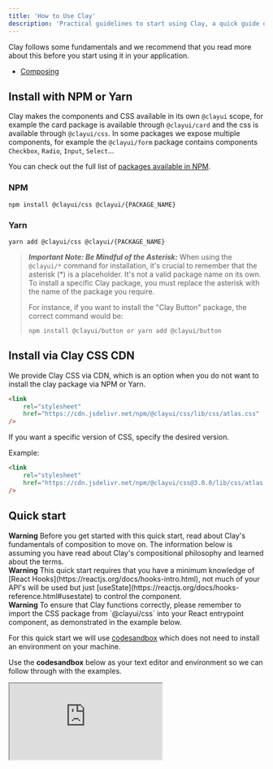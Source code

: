 ```yaml
---
title: 'How to Use Clay'
description: 'Practical guidelines to start using Clay, a quick guide on how to install components and css to get started.'
---
```


Clay follows some fundamentals and we recommend that you read more about this before you start using it in your application.

-   [Composing](https://clayui.com/docs/introduction/composition)

## Install with NPM or Yarn

Clay makes the components and CSS available in its own `@clayui` scope, for example the card package is available through `@clayui/card` and the css is available through `@clayui/css`. In some packages we expose multiple components, for example the `@clayui/form` package contains components `Checkbox`, `Radio`, `Input`, `Select`...

You can check out the full list of [packages available in NPM](https://www.npmjs.com/search?q=%40clayui).

### NPM

```shell
npm install @clayui/css @clayui/{PACKAGE_NAME}
```

### Yarn

```shell
yarn add @clayui/css @clayui/{PACKAGE_NAME}
```

> **_Important Note: Be Mindful of the Asterisk:_**
> When using the `@clayui/*` command for installation, it's crucial to remember that the asterisk (\*) is a placeholder. It's not a valid package name on its own. To install a specific Clay package, you must replace the asterisk with the name of the package you require.
>
> For instance, if you want to install the "Clay Button" package, the correct command would be:
>
> ```shell
> npm install @clayui/button or yarn add @clayui/button
> ```

## Install via Clay CSS CDN

We provide Clay CSS via CDN, which is an option when you do not want to install the clay package via NPM or Yarn.

```html
<link
	rel="stylesheet"
	href="https://cdn.jsdelivr.net/npm/@clayui/css/lib/css/atlas.css"
/>
```

If you want a specific version of CSS, specify the desired version.

Example:

```html
<link
	rel="stylesheet"
	href="https://cdn.jsdelivr.net/npm/@clayui/css@3.0.0/lib/css/atlas.css"
/>
```

## Quick start

<div className="clay-site-alert alert alert-warning">
	<strong className="lead">Warning</strong>
	Before you get started with this quick start, read about Clay's fundamentals
	of composition to move on. The information below is assuming you have read about
	Clay's compositional philosophy and learned about the terms.
</div>

<div className="clay-site-alert alert alert-warning">
	<strong className="lead">Warning</strong>
	This quick start requires that you have a minimum knowledge of [React Hooks](https://reactjs.org/docs/hooks-intro.html),
	not much of your API's will be used but just [useState](https://reactjs.org/docs/hooks-reference.html#usestate)
	to control the component.
</div>

<div className="clay-site-alert alert alert-warning">
	<strong className="lead">Warning</strong>
	To ensure that Clay functions correctly, please remember to import the CSS package
	from `@clayui/css` into your React entrypoint component, as demonstrated in the
	example below.
</div>

For this quick start we will use [codesandbox](https://codesandbox.io/) which does not need to install an environment on your machine.

Use the **codesandbox** below as your text editor and environment so we can follow through with the examples.

<iframe
	src="https://codesandbox.io/embed/intelligent-resonance-dlpgp?fontsize=14&view=editor"
	title="quick-start-clay"
	allow="geolocation; microphone; camera; midi; vr; accelerometer; gyroscope; payment; ambient-light-sensor; encrypted-media; usb"
	style={{
		width: '100%',
		height: '500px',
		border: 0,
		borderRadius: '4px',
		overflow: 'hidden',
	}}
	sandbox="allow-modals allow-forms allow-popups allow-scripts allow-same-origin"
/>

Let's use the **DropDown** component `@clayui/drop-down` and understand how the compositing philosophy works for this component so you can start replicating on other components.

<div className="clay-site-alert alert alert-info">
	<strong className="lead">Info</strong>
	You can check the [ClayDropDown](https://clayui.com/docs/components/drop-down)
	package documentation for its API and usage philosophy.
</div>

Before we get started, let's import the main packages that we will use to create a low-level Drop Down with Clay components.

```jsx
import {ClayCheckbox, ClayRadio} from '@clayui&#x2215;form';
import ClayButton from '@clayui&#x2215;button';
import ClayDropDown from '@clayui&#x2215;drop-down';
```

<div className="clay-site-alert alert alert-info">
	<strong className="lead">Info</strong>
	These packages are installed in the sandbox environment, so feel free to fork
	the environment if you want to test with other Clay components.
</div>

As you learned from [Clay's compositional philosophy](https://clayui.com/docs/introduction/composition), we are using a low-level DropDown component, as its essence is a controlled component and for that you need to control DropDown's expand state. Let's use React's [useState](https://reactjs.org/docs/hooks-reference.html#usestate) to control the state.

```js
const [expand, setExpand] = useState(false);
```

Soon after we can add the components to see rendered on the screen.

```jsx
<ClayDropDown
	active={expand}
	onActiveChange={setExpand}
	trigger={<ClayButton>{'Click Me'}</ClayButton>}
/>
```

At first we are seeing only ClayButton being rendered with empty DropDown, as it is a low-level component we need to compose DropDown content with other components to see a list of actions or add whatever you want inside.

Try this:

```jsx
<ClayDropDown
	active={expand}
	onActiveChange={setExpand}
	trigger={<ClayButton>{'Click Me'}</ClayButton>}
>
	<h1>Menu</h1>
</ClayDropDown>
```

Now we can compose with other Clay components and add a Checkbox and Radio to the content.

```jsx
<ClayDropDown
	active={expand}
	onActiveChange={setExpand}
	trigger={<ClayButton>{'Click Me'}</ClayButton>}
>
	<ClayDropDown.ItemList>
		<ClayDropDown.Item href="#1">Linkable</ClayDropDown.Item>
		<ClayDropDown.Item>
			<ClayCheckbox checked label="Checkbox" onChange={() => {}} />
		</ClayDropDown.Item>
		<ClayDropDown.Item>
			<ClayRadio checked label="Radio" value="radio" />
		</ClayDropDown.Item>
	</ClayDropDown.ItemList>
</ClayDropDown>
```

Low-level components in Clay allow you to compose and add your own rules, allowing you to achieve your design standards that are tied to Lexicon fundamentals. A team that follows the Lexicon team's predicted behaviors and cases can use the high-level components that help you code faster.

See the same example above being reflected in a high-level component.

```js
import ClayDropDown, {ClayDropDownWithItems} from '@clayui&#x2215;drop-down';
```

```jsx
<ClayDropDownWithItems
	items={[
		{
			href: '#linkable',
			label: 'linkable',
		},
		{
			checked: true,
			label: 'Checkbox',
			type: 'checkbox',
		},
		{
			label: 'Radio',
			type: 'radio',
			value: 'radio',
		},
	]}
	trigger={<ClayButton>{'Click Me'}</ClayButton>}
/>
```

If you had problems, this is the final sandbox with all the examples described above.

<iframe
	src="https://codesandbox.io/embed/quick-start-clay-23xtz?fontsize=14"
	title="quick-start-clay-finale"
	allow="geolocation; microphone; camera; midi; vr; accelerometer; gyroscope; payment; ambient-light-sensor; encrypted-media; usb"
	style={{
		width: '100%',
		height: '500px',
		border: 0,
		borderRadius: '4px',
		overflow: 'hidden',
	}}
	sandbox="allow-modals allow-forms allow-popups allow-scripts allow-same-origin"
/>
